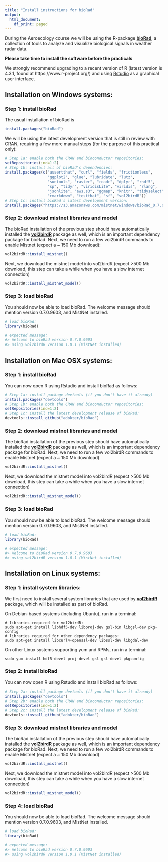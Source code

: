 ```yaml
---
title: "Install instructions for bioRad"
output:
  html_document:
    df_print: paged
---
```

During the Aeroecology course we will be using the R-package **[bioRad]( https://adokter.github.io/bioRad)**, a collection of tools to analyze and visualize biological signals in weather radar data.

**Please take time to install the software before the practicals**

We strongly recommend upgrading to a recent version of R (latest version is 4.3.1, found at https://www.r-project.org/) and using [Rstudio](https://www.rstudio.com/products/rstudio/) as a graphical user interface.

## Installation on Windows systems:


### Step 1: install bioRad
The usual installation of bioRad is
```r
install.packages("bioRad")
```
We will be using the latest development version that is still in review with CRAN, requiring a few more manual steps (for the purpose of this practical only):
```r
# Step 1a: enable both the CRAN and bioconductor repositories:
setRepositories(ind=1:2)
# Step 1b: install all of bioRad's dependencies:
install.packages(c("assertthat", "curl", "fields", "frictionless",
                   "ggplot2", "glue", "lubridate", "lutz",
                   "suntools", "raster", "readr", "dplyr", "rhdf5",
                   "sp", "tidyr", "viridisLite", "viridis", "rlang",
                   "jsonlite", "aws.s3", "ggmap", "knitr", "tidyselect",
                   "rmarkdown", "testthat", "sf", "vol2birdR"))
# Step 1c: install bioRad's latest development version:
install.packages("https://s3.amazonaws.com/mistnet/windows/bioRad_0.7.0.9603.tar.gz", repos=NULL)
```

### Step 2: download mistnet libraries and model
The bioRad installation of the previous step should have automatically installed the **[vol2birdR](https://adriaandokter.com/vol2birdR/)** package as well, which is an important dependency package for bioRad. Next, we need to run a few vol2birdR commands to enable Mistnet (expect a ~ 150 Mb download):
```r
vol2birdR::install_mistnet()
```
Next, we download the mistnet model into vol2birdR (expect >500 Mb download, this step can take a while when you have a slow internet connection)
```r
vol2birdR::install_mistnet_model()
```

### Step 3: load bioRad
You should now be able to load bioRad. The welcome message should mention version 0.7.0.9603, and MistNet installed.
```r
# load bioRad:
library(bioRad)

# expected message:
#> Welcome to bioRad version 0.7.0.9603
#> using vol2birdR version 1.0.1 (MistNet installed)
```

## Installation on Mac OSX systems:

### Step 1: install bioRad
You can now open R using Rstudio and install bioRad as follows:
```r
# Step 1a: install package devtools (if you don't have it already)
install.packages("devtools")
# Step 1b: enable both the CRAN and bioconductor repositories:
setRepositories(ind=1:2)
# Step 1c: install the latest development release of bioRad:
devtools::install_github("adokter/bioRad")
```

### Step 2: download mistnet libraries and model
The bioRad installation of the previous step should have automatically installed the **[vol2birdR](https://adriaandokter.com/vol2birdR/)** package as well, which is an important dependency package for bioRad. Next, we need to run a few vol2birdR commands to enable Mistnet (expect a ~ 150 Mb download)
```r
vol2birdR::install_mistnet()
```
Next, we download the mistnet model into vol2birdR (expect >500 Mb download, this step can take a while when you have a slow internet connection)
```r
vol2birdR::install_mistnet_model()
```

### Step 3: load bioRad
You should now be able to load bioRad. The welcome message should mention version 0.7.0.9603, and MistNet installed.
```r
# load bioRad:
library(bioRad)

# expected message:
#> Welcome to bioRad version 0.7.0.9603
#> using vol2birdR version 1.0.1 (MistNet installed)
```


## Installation on Linux systems:

### Step 1: install system libraries:
We first need to install several system libraries that are used by **[vol2birdR](https://adriaandokter.com/vol2birdR/)** package, which will be installed as part of bioRad. 

On Debian-based systems (including Ubuntu), run in a terminal:
```
# libraries required for vol2birdR:
sudo apt-get install libhdf5-dev libproj-dev gsl-bin libgsl-dev pkg-config
# libraries required for other dependency packages:
sudo apt-get install libcurl4-openssl-dev libssl-dev libgdal-dev
```

On other Linux systems supporting yum and RPMs, run in a terminal:
```
sudo yum install hdf5-devel proj-devel gsl gsl-devel pkgconfig
```

### Step 2: install bioRad
You can now open R using Rstudio and install bioRad as follows:
```r
# Step 2a: install package devtools (if you don't have it already)
install.packages("devtools")
# Step 2b: enable both the CRAN and bioconductor repositories:
setRepositories(ind=1:2)
# Step 2c: install the latest development release of bioRad:
devtools::install_github("adokter/bioRad")
```

### Step 3: download mistnet libraries and model
The bioRad installation of the previous step should have automatically installed the **[vol2birdR](https://adriaandokter.com/vol2birdR/)** package as well, which is an important dependency package for bioRad. Next, we need to run a few vol2birdR commands to enable Mistnet (expect a ~ 150 Mb download)
```r
vol2birdR::install_mistnet()
```
Next, we download the mistnet model into vol2birdR (expect >500 Mb download, this step can take a while when you have a slow internet connection)
```r
vol2birdR::install_mistnet_model()
```

### Step 4: load bioRad
You should now be able to load bioRad. The welcome message should mention version 0.7.0.9603, and MistNet installed.
```r
# load bioRad:
library(bioRad)

# expected message:
#> Welcome to bioRad version 0.7.0.9603
#> using vol2birdR version 1.0.1 (MistNet installed)
```
